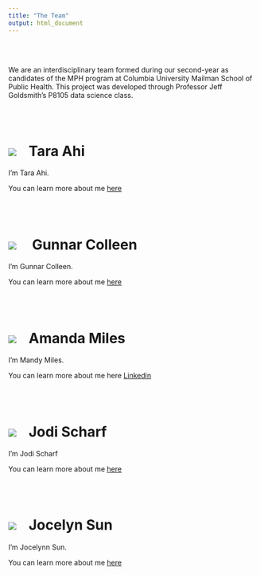```yaml
---
title: "The Team"
output: html_document
---
```


<br></br>

We are an interdisciplinary team formed during our second-year as candidates of the MPH program at Columbia University Mailman School of Public Health. This project was developed through Professor Jeff Goldsmith's P8105 data science class.

<br></br>

# <a href=""><img class="cat_circle" src="image/tara.jpeg"></a><span style="padding-left:25px">Tara Ahi

I'm Tara Ahi.

You can learn more about me [here](taraahi.github.io)

<br></br>

# <a href=""><img class="cat_circle" src="image/gunnar.jpeg"></a><span style="padding-left:25px"> Gunnar Colleen

I'm Gunnar Colleen.

You can learn more about me [here](gcolleen.github.io)

<br></br>

# <a href=""><img class="cat_circle" src="image/adobe.jpg"></a><span style="padding-left:25px">Amanda Miles

I'm Mandy Miles.

You can learn more about me here [Linkedin](acm2268.github.io)

<br></br>

# <a href=""><img class="cat_circle" src="image/gavin.jpg"></a><span style="padding-left:25px">Jodi Scharf

I'm Jodi Scharf

You can learn more about me [here](jodischarf.github.io)

<br></br>

# <a href=""><img class="cat_circle" src="image/jocelyn.jpeg"></a><span style="padding-left:25px">Jocelyn Sun

I'm Jocelynn Sun.

You can learn more about me [here](jocelyynsun.github.io)

<br></br>